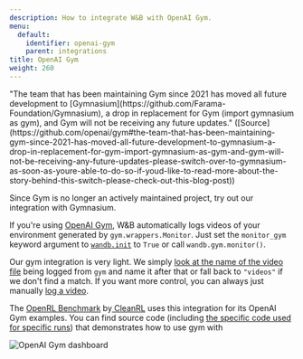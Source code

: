 ```yaml
---
description: How to integrate W&B with OpenAI Gym.
menu:
  default:
    identifier: openai-gym
    parent: integrations
title: OpenAI Gym
weight: 260
---
```


<Note>
"The team that has been maintaining Gym since 2021 has moved all future development to [Gymnasium](https://github.com/Farama-Foundation/Gymnasium), a drop in replacement for Gym (import gymnasium as gym), and Gym will not be receiving any future updates." ([Source](https://github.com/openai/gym#the-team-that-has-been-maintaining-gym-since-2021-has-moved-all-future-development-to-gymnasium-a-drop-in-replacement-for-gym-import-gymnasium-as-gym-and-gym-will-not-be-receiving-any-future-updates-please-switch-over-to-gymnasium-as-soon-as-youre-able-to-do-so-if-youd-like-to-read-more-about-the-story-behind-this-switch-please-check-out-this-blog-post))

Since Gym is no longer an actively maintained project, try out our integration with Gymnasium.
</Note>

If you're using [OpenAI Gym](https://github.com/openai/gym), W&B automatically logs videos of your environment generated by `gym.wrappers.Monitor`. Just set the `monitor_gym` keyword argument to [`wandb.init`](/ref/python/functions/init) to `True` or call `wandb.gym.monitor()`.

Our gym integration is very light. We simply [look at the name of the video file](https://github.com/wandb/wandb/blob/master/wandb/integration/gym/__init__.py#L15) being logged from `gym` and name it after that or fall back to `"videos"` if we don't find a match. If you want more control, you can always just manually [log a video](/guides/models/track/log/media).

The [OpenRL Benchmark](https://wandb.me/openrl-benchmark-report) by[ CleanRL](https://github.com/vwxyzjn/cleanrl) uses this integration for its OpenAI Gym examples. You can find source code (including [the specific code used for specific runs](https://wandb.ai/cleanrl/cleanrl.benchmark/runs/2jrqfugg/code?workspace=user-costa-huang)) that demonstrates how to use gym with

<Frame>
    <img src="/images/integrations/open_ai_report_example.png" alt="OpenAI Gym dashboard"  />
</Frame>